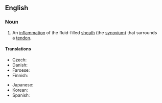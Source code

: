==English==

===Noun===
{{wikipedia}}
{{en-noun|~|tenosynovitides|tenosynovites}}

# {{lb|en|pathology}} An [[inflammation]] of the fluid-filled [[sheath]] (the [[synovium]]) that surrounds a [[tendon]].

====Translations====
{{trans-top|inflammation}}
* Czech: {{t|cs|tenosynovitida|f}}
* Danish: {{t|da|seneskedehindebetændelse|c}}
* Faroese: {{t|fo|gø|n}}
* Finnish: {{t|fi|jännetuppitulehdus}}
{{trans-mid}}
* Japanese: {{t|ja|腱鞘炎|tr=kenshouen}}
* Korean: {{t|ko|건초염}}
* Spanish: {{t|es|tenosinovitis|f}}
{{trans-bottom}}